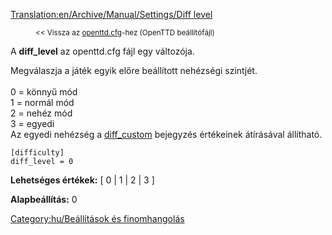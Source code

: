 [[Translation:en/Archive/Manual/Settings/Diff level]]

:<small> << Vissza az [[hu/openttd.cfg|openttd.cfg]]-hez (OpenTTD beállítófájl)</small>

{{hu/Történelmi|A '''diff_level''' változó utoljára az OpenTTD 1.2.3-ban volt használatos.}}

A '''diff_level''' az openttd.cfg fájl egy változója.


Megválaszja a játék egyik előre beállított nehézségi szintjét.<br><br>
0 = könnyű mód<br>
1 = normál mód<br>
2 = nehéz mód<br>
3 = egyedi<br>
Az egyedi nehézség a [[hu/diff custom|diff_custom]] bejegyzés értékeinek átírásával állítható.

<pre>
[difficulty]
diff_level = 0
</pre>

'''Lehetséges értékek:''' [ 0 | 1 | 2 | 3 ]

'''Alapbeállítás:''' 0


[[Category:hu/Beállítások és finomhangolás]]